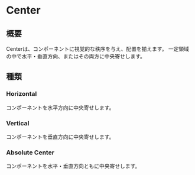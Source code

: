 
<Meta title="Components/Center" of={CenterStories} />

# Center

## 概要

Centerは、コンポーネントに視覚的な秩序を与え、配置を揃えます。
一定領域の中で水平・垂直方向、またはその両方に中央寄せします。

## 種類

### Horizontal

コンポーネントを水平方向に中央寄せします。

### Vertical

コンポーネントを垂直方向に中央寄せします。

### Absolute Center

コンポーネントを水平・垂直方向ともに中央寄せします。

<Stories />
